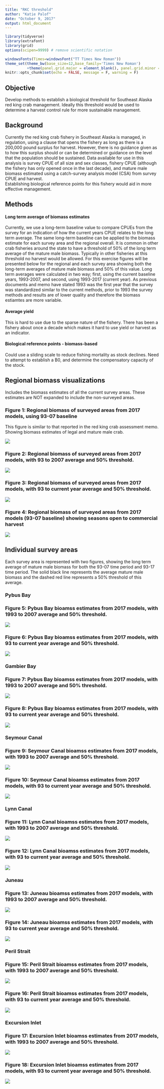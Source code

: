 ```yaml
---
title: "RKC threshold"
author: "Katie Palof"
date: "October 9, 2017"
output: html_document
---
```


```r
library(tidyverse)
library(extrafont)
library(grid)
options(scipen=9999) # remove scientific notation

windowsFonts(Times=windowsFont("TT Times New Roman"))
theme_set(theme_bw(base_size=12,base_family='Times New Roman')
          +theme(panel.grid.major = element_blank(), panel.grid.minor = element_blank()))
knitr::opts_chunk$set(echo = FALSE, message = F, warning = F)

```

## Objective
Develop methods to establish a biological threshold for Southeast Alaska red king crab management.
Ideally this threshold would be used to determine a harvest control rule for more sustainable management.

## Background
Currently the red king crab fishery in Southeast Alaska is managed, in regulation, using a clause that opens the fishery as long as there is a 200,000 pound surplus for harvest.  However, there is no guidance given as to how this surplus should or can be determined or guidance on the level that the population should be sustained. 
Data available for use in this analysis is survey CPUE of all size and sex classes, fishery CPUE (although the fishery has only opened once in the last decade), and mature male biomass estimated using a catch-survey analysis model (CSA) from survey CPUE and harvest.  
Establishing biological reference points for this fishery would aid in more effective management. 


## Methods

#### Long term average of biomass estimates
Currently, we use a long-term baseline value to compare CPUEs from the survey for an indication of how the current years CPUE relates to the long term average.  The same long-term baseline can be applied to the biomass estimate for each survey area and the regional overall.  It is common in other crab fisheries around the state to have a threshold of 50% of the long term average of the mature male biomass.  Typically in other fisheries at this threshold no harvest would be allowed.  For this exercise figures will be presented below for the regional and each survey area showing both the long-term averages of mature male biomass and 50% of this value.  Long term averages were calculated in two way; first, using the current baseline years, 1993-2007, and second, using 1993-2017 (current year).  As previous documents and memo have stated 1993 was the first year that the survey was standardized similar to the current methods, prior to 1993 the survey methods and results are of lower quality and therefore the biomass estiamtes are more variable. 

#### Average yield
This is hard to use due to the sparse nature of the fishery.  There has been a fishery about once a decade which makes it hard to use yield or harvest as an indicator.

#### Biological reference points - biomass-based
Could use a sliding scale to reduce fishing mortality as stock declines.
Need to attempt to establish a B0, and determine the compensatory capacity of the stock.
    


## Regional biomass visualizations 
Includes the biomass estimates of all the current survey areas.  These estimates are NOT expanded to include the non-surveyed areas.  

### Figure 1: Regional biomass of surveyed areas from 2017 models, using 93-07 baseline
This figure is similar to that reported in the red king crab assessment memo.  Showing biomass estimates of legal and mature male crab. 

![](../results/regional_biomass2007.png)


### Figure 2: Regional biomass of surveyed areas from 2017 models, with 93 to 2007 average and 50% threshold. 
![](../results/regional_bioamss_threshold2007.png)

### Figure 3: Regional biomass of surveyed areas from 2017 models, with 93 to current year average and 50% threshold. 
![](../results/regional_bioamss_threshold2017.png)

### Figure 4: Regional biomass of surveyed areas from 2017 models (93-07 baseline) showing seasons open to commercial harvest
![](../results/regional_open_closed2007.png)


## Individual survey areas
Each survey area is represented with two figures, showing the long term average of mature male biomass for both the 93-07 time period and 93-17 time period. The solid black line represents the average mature male biomass and the dashed red line represents a 50% threshold of this average. 


### Pybus Bay
### Figure 5: Pybus Bay bioamss estimates from 2017 models, with 1993 to 2007 average and 50% threshold. 
![](../results/thresholdPybus20070.5.png)

### Figure 6: Pybus Bay bioamss estimates from 2017 models, with 93 to current year average and 50% threshold.
![](../results/thresholdPybus20170.5.png)



### Gambier Bay
### Figure 7: Pybus Bay bioamss estimates from 2017 models, with 1993 to 2007 average and 50% threshold. 
![](../results/thresholdGambier20070.5.png)

### Figure 8: Pybus Bay bioamss estimates from 2017 models, with 93 to current year average and 50% threshold.
![](../results/thresholdGambier20170.5.png)


### Seymour Canal
### Figure 9: Seymour Canal bioamss estimates from 2017 models, with 1993 to 2007 average and 50% threshold. 
![](../results/thresholdSeymour20070.5.png)

### Figure 10: Seymour Canal bioamss estimates from 2017 models, with 93 to current year average and 50% threshold.
![](../results/thresholdSeymour20170.5.png)

### Lynn Canal
### Figure 11: Lynn Canal bioamss estimates from 2017 models, with 1993 to 2007 average and 50% threshold. 
![](../results/thresholdLynn Canal20070.5.png)

### Figure 12: Lynn Canal bioamss estimates from 2017 models, with 93 to current year average and 50% threshold.
![](../results/thresholdLynn Canal20170.5.png)


### Juneau
### Figure 13: Juneau bioamss estimates from 2017 models, with 1993 to 2007 average and 50% threshold. 
![](../results/thresholdJuneau20070.5.png)

### Figure 14: Juneau bioamss estimates from 2017 models, with 93 to current year average and 50% threshold.
![](../results/thresholdJuneau20170.5.png)


### Peril Strait
### Figure 15: Peril Strait bioamss estimates from 2017 models, with 1993 to 2007 average and 50% threshold. 
![](../results/thresholdPeril20070.5.png)

### Figure 16: Peril Strait bioamss estimates from 2017 models, with 93 to current year average and 50% threshold.
![](../results/thresholdPeril20170.5.png)

### Excursion Inlet

### Figure 17: Excursion Inlet bioamss estimates from 2017 models, with 1993 to 2007 average and 50% threshold. 
![](../results/thresholdExcursion20070.5.png)

### Figure 18: Excursion Inlet bioamss estimates from 2017 models, with 93 to current year average and 50% threshold.
![](../results/thresholdExcursion20170.5.png)








